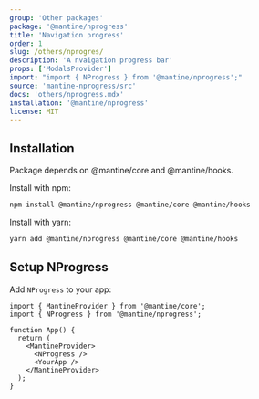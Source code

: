```yaml
---
group: 'Other packages'
package: '@mantine/nprogress'
title: 'Navigation progress'
order: 1
slug: /others/nprogres/
description: 'A nvaigation progress bar'
props: ['ModalsProvider']
import: "import { NProgress } from '@mantine/nprogress';"
source: 'mantine-nprogress/src'
docs: 'others/nprogress.mdx'
installation: '@mantine/nprogress'
license: MIT
---
```



## Installation

Package depends on @mantine/core and @mantine/hooks.

Install with npm:

```sh
npm install @mantine/nprogress @mantine/core @mantine/hooks
```

Install with yarn:

```sh
yarn add @mantine/nprogress @mantine/core @mantine/hooks
```

## Setup NProgress

Add `NProgress` to your app:

```tsx
import { MantineProvider } from '@mantine/core';
import { NProgress } from '@mantine/nprogress';

function App() {
  return (
    <MantineProvider>
      <NProgress />
      <YourApp />
    </MantineProvider>
  );
}
```

